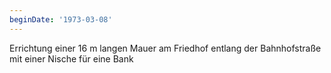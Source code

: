 ```yaml
---
beginDate: '1973-03-08'
---
```


Errichtung einer 16 m langen Mauer am Friedhof entlang der Bahnhofstraße mit
einer Nische für eine Bank
